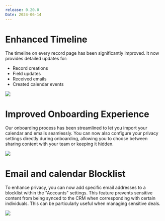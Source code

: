 ```yaml
---
release: 0.20.0
Date: 2024-06-14
---
```


# Enhanced Timeline

The timeline on every record page has been significantly improved. It now provides detailed updates for:

-  Record creations
-  Field updates
-  Received emails
-  Created calendar events

![](/images/releases/0.20/0.20-timeline.png)

# Improved Onboarding Experience

Our onboarding process has been streamlined to let you import your calendar and emails seamlessly. You can now also configure your privacy settings directly during onboarding, allowing you to choose between sharing content with your team or keeping it hidden.

![](/images/releases/0.20/0.20-onboarding.png)

# Email and calendar Blocklist

To enhance privacy, you can now add specific email addresses to a blocklist within the "Accounts" settings. This feature prevents sensitive content from being synced to the CRM when corresponding with certain individuals. This can be particularly useful when managing sensitive deals.

![](/images/releases/0.20/0.20-blocklist.png)